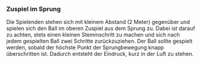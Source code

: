 ### Zuspiel im Sprung

Die Spielenden stehen sich mit kleinem Abstand (2 Meter) gegenüber und spielen sich den Ball im oberen Zuspiel aus dem Sprung zu. Dabei ist darauf zu achten, stets einen kleinen Stemmschritt zu machen und sich nach jedem gespielten Ball zwei Schritte zurückzuziehen. Der Ball sollte gespielt werden, sobald der höchste Punkt der Sprungbewegung knapp überschritten ist. Dadurch entsteht der Eindruck, kurz in der Luft zu stehen.
